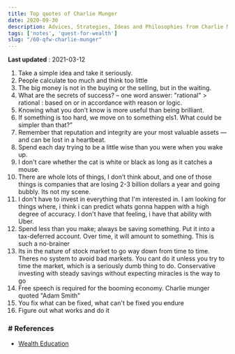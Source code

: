 ```yaml
---
title: Top quotes of Charlie Munger
date: 2020-09-30
description: Advices, Strategies, Ideas and Philosophies from Charlie Munger
tags: ['notes', 'quest-for-wealth']
slug: "/60-qfw-charlie-munger"
---
```


**Last updated** : 2021-03-12

  1. Take a simple idea and take it seriously.
  1. People calculate too much and think too little
  1. The big money is not in the buying or the selling, but in the waiting.
  1. What are the secrets of success? – one word answer: "rational"
    > rational : based on or in accordance with reason or logic.
  1. Knowing what you don’t know is more useful than being brilliant.
  1. If something is too hard, we move on to something els1. What could be simpler than that?”
  1. Remember that reputation and integrity are your most valuable assets — and can be lost in a heartbeat.
  1. Spend each day trying to be a little wise than you were when you wake up.
  1. I don't care whether the cat is white or black as long as it catches a mouse.
  1. There are whole lots of things, I don’t think about, and one of those things is companies that are losing 2-3 billion dollars a year and going bubbly. Its not my scene.  
  1. I don't have to invest in everything that I'm interested in. I am looking for things where, i think i can predict whats gonna happen with a high degree of accuracy. I don't have that feeling, i have that ability with Uber. 
  1. Spend less than you make; always be saving something. Put it into a tax-deferred account. Over time, it will amount to something. This is such a no-brainer
  1. Its in the nature of stock market to go way down from time to time. Theres no system to avoid bad markets. You cant do it unless you try to time the market, which is a seriously dumb thing to do. Conservative investing with steady savings without expecting miracles is the way to go    
  1. Free speech is required for the booming economy. Charlie munger quoted "Adam Smith"
  1. You fix what can be fixed, what can't be fixed you endure 
  1. Figure out what works and do it

### # References
* [Wealth Education](../40-wealth-education)